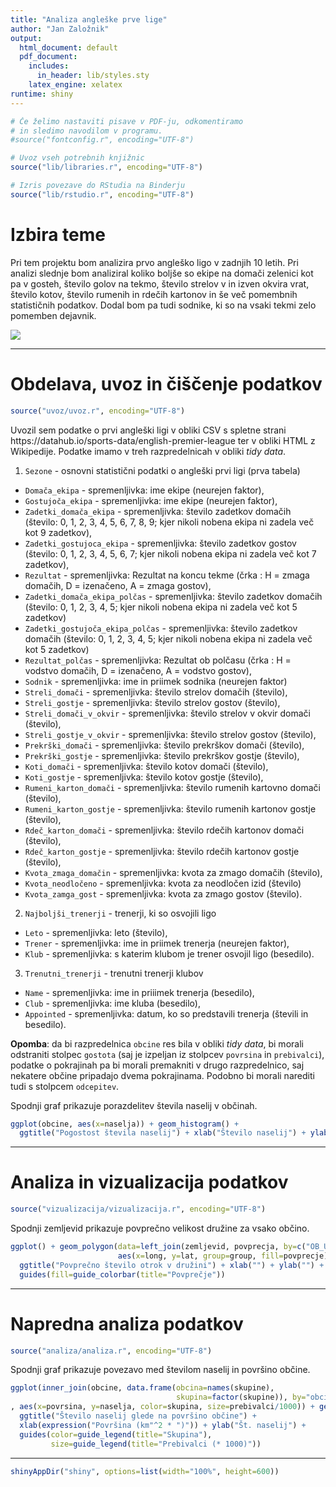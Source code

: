 ```yaml
---
title: "Analiza angleške prve lige"
author: "Jan Založnik"
output:
  html_document: default
  pdf_document:
    includes:
      in_header: lib/styles.sty
    latex_engine: xelatex
runtime: shiny
---
```


```r
# Če želimo nastaviti pisave v PDF-ju, odkomentiramo
# in sledimo navodilom v programu.
#source("fontconfig.r", encoding="UTF-8")

# Uvoz vseh potrebnih knjižnic
source("lib/libraries.r", encoding="UTF-8")
```

```r
# Izris povezave do RStudia na Binderju
source("lib/rstudio.r", encoding="UTF-8")
```

# Izbira teme

Pri tem projektu bom analizira prvo angleško ligo v zadnjih 10 letih. Pri analizi slednje bom analiziral koliko boljše so ekipe na domači zelenici kot pa v gosteh, število golov na tekmo, število strelov v in izven okvira vrat, število kotov, število rumenih in rdečih kartonov in še več pomembnih statističnih podatkov. Dodal bom pa tudi sodnike, ki so na vsaki tekmi zelo pomemben dejavnik.

![](slike/epl.png)

***

# Obdelava, uvoz in čiščenje podatkov

```r
source("uvoz/uvoz.r", encoding="UTF-8")
```

Uvozil sem podatke o prvi angleški ligi v obliki CSV s spletne strani https://datahub.io/sports-data/english-premier-league ter v obliki HTML z Wikipedije. Podatke imamo v treh razpredelnicah v obliki *tidy data*.

1. `Sezone` - osnovni statistični podatki o angleški prvi ligi (prva tabela)
  - `Domača_ekipa` - spremenljivka: ime ekipe (neurejen faktor),
  - `Gostujoča_ekipa` - spremenljivka: ime ekipe (neurejen faktor),
  - `Zadetki_domača_ekipa` - spremenljivka: število zadetkov domačih (število: 0, 1, 2, 3, 4, 5, 6, 7, 8, 9; kjer nikoli nobena ekipa ni zadela več kot 9 zadetkov),
  - `Zadetki_gostujoca_ekipa` - spremenljivka: število zadetkov gostov (število: 0, 1, 2, 3, 4, 5, 6, 7; kjer nikoli nobena ekipa ni zadela več kot 7 zadetkov),
  - `Rezultat` - spremenljivka: Rezultat na koncu tekme (črka : H = zmaga domačih, D = izenačeno, A = zmaga gostov),
  - `Zadetki_domača_ekipa_polčas` - spremenljivka: število zadetkov domačih (število: 0, 1, 2, 3, 4, 5; kjer nikoli nobena ekipa ni zadela več kot 5 zadetkov)
  - `Zadetki_gostujoča_ekipa_polčas` - spremenljivka: število zadetkov domačih (število: 0, 1, 2, 3, 4, 5; kjer nikoli nobena ekipa ni zadela več kot 5 zadetkov)
  - `Rezultat_polčas` - spremenljivka: Rezultat ob polčasu (črka : H = vodstvo domačih, D = izenačeno, A = vodstvo gostov),
  - `Sodnik` - spremenljivka: ime in priimek sodnika (neurejen faktor)
  - `Streli_domači` - spremenljivka: število strelov domačih (število),
  - `Streli_gostje` - spremenljivka: število strelov gostov (število),
  - `Streli_domači_v_okvir` - spremenljivka: število strelov v okvir domači (število),
  - `Streli_gostje_v_okvir` - spremenljivka: število strelov gostov (število),
  - `Prekrški_domači` - spremenljivka: število prekrškov domači (število),
  - `Prekrški_gostje` - spremenljivka: število prekrškov gostje (število),
  - `Koti_domači` - spremenljivka: število kotov domači (število),
  - `Koti_gostje` - spremenljivka: število kotov gostje (število),
  - `Rumeni_karton_domači` - spremenljivka: število rumenih kartovno domači (število),
  - `Rumeni_karton_gostje` - spremenljivka: število rumenih kartonov gostje (število),
  - `Rdeč_karton_domači` - spremenljivka: število rdečih kartonov domači (število),
  - `Rdeč_karton_gostje` - spremenljivka: število rdečih kartonov gostje (število),
  - `Kvota_zmaga_domačin` - spremenljivka: kvota za zmago domačih (število),
  - `Kvota_neodločeno` - spremenljivka: kvota za neodločen izid (število)
  - `Kvota_zamga_gost` - spremenljivka: kvota za zmago gostov (število).
  

2. `Najboljši_trenerji` - trenerji, ki so osvojili ligo
  - `Leto` - spremenljivka: leto (število),
  - `Trener` - spremenljivka: ime in priimek trenerja (neurejen faktor),
  - `Klub` - spremenljivka: s katerim klubom je trener osvojil ligo (besedilo).
  
3. `Trenutni_trenerji` - trenutni trenerji klubov
  - `Name` - spremenljivka: ime in priiimek trenerja (besedilo),
  - `Club` - spremenljivka: ime kluba (besedilo),
  - `Appointed` - spremenljivka: datum, ko so predstavili trenerja (števili in besedilo).

**Opomba**: da bi razpredelnica `obcine` res bila v obliki *tidy data*, bi morali odstraniti stolpec `gostota` (saj je izpeljan iz stolpcev `povrsina` in `prebivalci`), podatke o pokrajinah pa bi morali premakniti v drugo razpredelnico, saj nekatere občine pripadajo dvema pokrajinama. Podobno bi morali narediti tudi s stolpcem `odcepitev`.

Spodnji graf prikazuje porazdelitev števila naselij v občinah.

```r
ggplot(obcine, aes(x=naselja)) + geom_histogram() +
  ggtitle("Pogostost števila naselij") + xlab("Število naselij") + ylab("Število občin")
```

***

# Analiza in vizualizacija podatkov

```r
source("vizualizacija/vizualizacija.r", encoding="UTF-8")
```

Spodnji zemljevid prikazuje povprečno velikost družine za vsako občino.

```r
ggplot() + geom_polygon(data=left_join(zemljevid, povprecja, by=c("OB_UIME"="obcina")),
                        aes(x=long, y=lat, group=group, fill=povprecje)) +
  ggtitle("Povprečno število otrok v družini") + xlab("") + ylab("") +
  guides(fill=guide_colorbar(title="Povprečje"))
```

***

# Napredna analiza podatkov

```r
source("analiza/analiza.r", encoding="UTF-8")
```

Spodnji graf prikazuje povezavo med številom naselij in površino občine.

```r
ggplot(inner_join(obcine, data.frame(obcina=names(skupine),
                                     skupina=factor(skupine)), by="obcina")
, aes(x=povrsina, y=naselja, color=skupina, size=prebivalci/1000)) + geom_point() +
  ggtitle("Število naselij glede na površino občine") +
  xlab(expression("Površina (km"^2 * ")")) + ylab("Št. naselij") +
  guides(color=guide_legend(title="Skupina"),
         size=guide_legend(title="Prebivalci (* 1000)"))
```

***

```r
shinyAppDir("shiny", options=list(width="100%", height=600))
```
